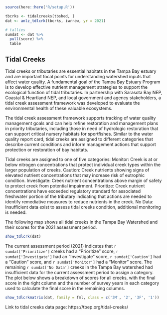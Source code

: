 <!-- # Clean Waters & Sediments -->

```r
source(here::here('R/setup.R'))

tbcrks <- tidalcreeks[tbshed, ]
dat <- anlz_tdlcrk(tbcrks, iwrraw, yr = 2021)

# tallies
sumdat <- dat %>% 
  pull(score) %>% 
  table
```

## Tidal Creeks

Tidal creeks or tributaries are essential habitats in the Tampa Bay estuary and are important focal points for understanding watershed inputs that affect water quality. A fundamental goal of the Tampa Bay Estuary Program is to develop effective nutrient management strategies to support the ecological function of tidal tributaries. In partnership with Sarasota Bay NEP, Coastal & Heartland NEP, and local government and agency stakeholders, a tidal creek assessment framework was developed to evaluate the environmental health of these valuable ecosystems. 

The tidal creek assessment framework supports tracking of water quality management goals and can help refine restoration and management plans in priority tributaries, including those in need of hydrologic restoration that can support critical nursery habitats for sportfishes.  Similar to the water quality report card, tidal creeks are assigned to different categories that describe current conditions and inform management actions that support protection or restoration of bay habitats.

Tidal creeks are assigned to one of five categories: Monitor: Creek is at or below nitrogen concentrations that protect individual creek types within the larger population of creeks. Caution: Creek nutrients showing signs of elevated nutrient concentrations that may increase risk of eutrophic condition. Investigate: Creek nutrient concentrations above margin of safety to protect creek from potential impairment. Prioritize: Creek nutrient concentrations have exceeded regulatory standard for associated freshwater portion of the tributary indicating that actions are needed to identify remediative measures to reduce nutrients in the creek. No Data: Insufficient data exist to assess tidal creeks condition, additional monitoring is needed.

The following map shows all tidal creeks in the Tampa Bay Watershed and their scores for the 2021 assessment period. 

```r
show_tdlcrk(dat)
```

The current assessment period (2021) indicates that `r sumdat['Prioritize']` creeks had a "Prioritize" score, `r sumdat['Investigate']` had an "Investigate" score, `r sumdat['Caution']` had a "Caution" score, and `r sumdat['Monitor']` had a "Monitor" score.  The remaining `r sumdat['No Data']` creeks in the Tampa Bay watershed had insufficient data for the current assessment period to assign a category.  The plot below shows a breakdown of scores for all creeks, with the final score in the right column and the number of survey years in each category used to calculate the final score in the remaining columns. 

```r
show_tdlcrkmatrix(dat, family = fml, class = c('3M', '2', '3F', '1'))
```

Link to tidal creeks data page: https://tbep.org/tidal-creeks/